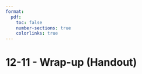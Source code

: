 ```yaml
---
format:
  pdf:
    toc: false
    number-sections: true
    colorlinks: true
---
```


# 12-11 - Wrap-up (Handout)
